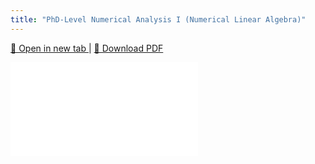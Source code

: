 ```yaml
---
title: "PhD-Level Numerical Analysis I (Numerical Linear Algebra)"
---
```


<p>
  <a href="pdf/NA2.pdf" target="_blank" rel="noopener noreferrer">
    📖 Open in new tab
  </a> |
  <a href="pdf/NA2.pdf" download>
    📄 Download PDF
  </a>
</p>

<div class="responsive-pdf">
  <iframe src="pdf/NA2.pdf" frameborder="0"></iframe>
</div>